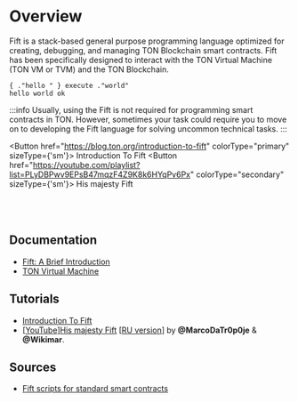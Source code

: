 
# Overview

Fift is a stack-based general purpose programming language optimized for creating, debugging, and managing TON Blockchain smart contracts.
Fift has been specifically designed to interact with the TON Virtual Machine (TON VM or TVM) and the TON Blockchain.

```fift
{ ."hello " } execute ."world"
hello world ok
```


:::info
Usually, using the Fift is not required for programming smart contracts in TON. However, sometimes your task could require you to move on to developing the Fift language for solving uncommon technical tasks.
:::

<Button href="https://blog.ton.org/introduction-to-fift"
colorType="primary" sizeType={'sm'}>
Introduction To Fift
</Button> <Button href="https://youtube.com/playlist?list=PLyDBPwv9EPsB47mqzF4Z9K8k6HYqPv6Px"
          colorType="secondary" sizeType={'sm'}>
    His majesty Fift
</Button>
<br></br><br></br>


## Documentation

* [Fift: A Brief Introduction](https://ton.org/fiftbase.pdf)
* [TON Virtual Machine](https://ton.org/docs/tvm.pdf)

## Tutorials

* [Introduction To Fift](https://blog.ton.org/introduction-to-fift)
* [[YouTube]His majesty Fift](https://youtube.com/playlist?list=PLyDBPwv9EPsB47mqzF4Z9K8k6HYqPv6Px) [[RU version](https://www.youtube.com/playlist?list=PLyDBPwv9EPsCYG-hR4N5FRTKUkfM8POgh)] by **@MarcoDaTr0p0je** & **@Wikimar**.

## Sources

* [Fift scripts for standard smart contracts](https://github.com/ton-blockchain/ton/tree/master/crypto/smartcont)

